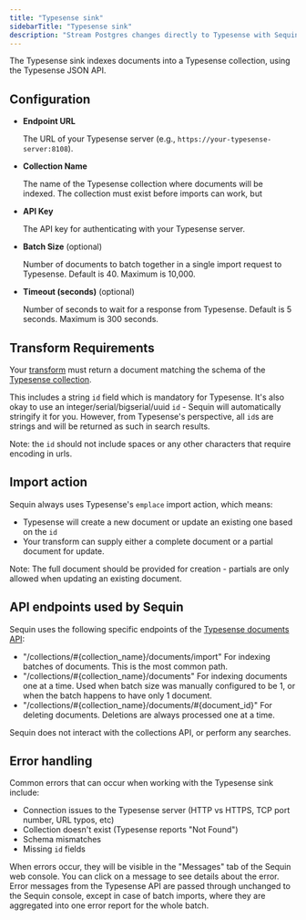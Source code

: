 ```yaml
---
title: "Typesense sink"
sidebarTitle: "Typesense sink"
description: "Stream Postgres changes directly to Typesense with Sequin's Typesense sink."
---
```


The Typesense sink indexes documents into a Typesense collection, using the Typesense JSON API.

## Configuration

- **Endpoint URL**

    The URL of your Typesense server (e.g., `https://your-typesense-server:8108`).

- **Collection Name**

    The name of the Typesense collection where documents will be indexed.
    The collection must exist before imports can work, but 

- **API Key**

    The API key for authenticating with your Typesense server.

- **Batch Size** (optional)

    Number of documents to batch together in a single import request to Typesense. Default is 40. Maximum is 10,000.

- **Timeout (seconds)** (optional)

    Number of seconds to wait for a response from Typesense. Default is 5 seconds. Maximum is 300 seconds.

## Transform Requirements

Your [transform](/docs/reference/transforms) must return a document matching the schema of the [Typesense collection](https://typesense.org/docs/28.0/api/collections.html#create-a-collection).

This includes a string `id` field which is mandatory for Typesense.
It's also okay to use an integer/serial/bigserial/uuid `id` - Sequin will automatically stringify it for you.
However, from Typesense's perspective, all `id`s are strings and will be returned as such in search results.

Note: the `id` should not include spaces or any other characters that require encoding in urls.

## Import action

Sequin always uses Typesense's `emplace` import action, which means:

- Typesense will create a new document or update an existing one based on the `id`
- Your transform can supply either a complete document or a partial document for update.

Note: The full document should be provided for creation -  partials are only allowed when updating an existing document.

## API endpoints used by Sequin

Sequin uses the following specific endpoints of the [Typesense documents API](https://typesense.org/docs/28.0/api/documents.html):

- "/collections/#{collection_name}/documents/import"
  For indexing batches of documents.  This is the most common path.
- "/collections/#{collection_name}/documents"
  For indexing documents one at a time.
  Used when batch size was manually configured to be 1, or when the batch happens to have only 1 document.
- "/collections/#{collection_name}/documents/#{document_id}"
  For deleting documents.  Deletions are always processed one at a time.

Sequin does not interact with the collections API, or perform any searches.

## Error handling

Common errors that can occur when working with the Typesense sink include:

- Connection issues to the Typesense server (HTTP vs HTTPS, TCP port number, URL typos, etc)
- Collection doesn't exist (Typesense reports "Not Found")
- Schema mismatches
- Missing `id` fields

When errors occur, they will be visible in the "Messages" tab of the Sequin web console. You can click on a message to see details about the error.
Error messages from the Typesense API are passed through unchanged to the Sequin console, except in case of batch imports, where they are aggregated into one error report for the whole batch.

